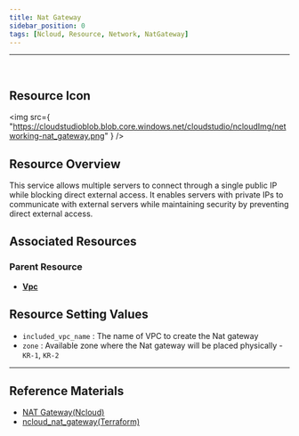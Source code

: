 ```yaml
---
title: Nat Gateway
sidebar_position: 0
tags: [Ncloud, Resource, Network, NatGateway]
---
```


<hr />
<br />

## Resource Icon

<img
    src={
        "https://cloudstudioblob.blob.core.windows.net/cloudstudio/ncloudImg/networking-nat_gateway.png"
    }
/>

## Resource Overview

This service allows multiple servers to connect through a single public IP while blocking direct external access. It enables servers with private IPs to communicate with external servers while maintaining security by preventing direct external access.

## Associated Resources

### Parent Resource

-   [**Vpc**](https://docs.cstudio.app/docs/resource/ncloud/Networking/Vpc)

## Resource Setting Values

-   `included_vpc_name` : The name of VPC to create the Nat gateway
-   `zone` : Available zone where the Nat gateway will be placed physically - `KR-1`, `KR-2`

---

## Reference Materials

-   [NAT Gateway(Ncloud)](https://www.ncloud.com/product/networking/natGateway)
-   [ncloud_nat_gateway(Terraform)](https://registry.terraform.io/providers/NaverCloudPlatform/ncloud/latest/docs/resources/nat_gateway)
